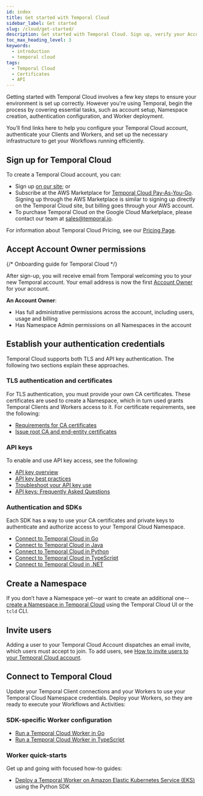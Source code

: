 ```yaml
---
id: index
title: Get started with Temporal Cloud
sidebar_label: Get started
slug: /cloud/get-started/
description: Get started with Temporal Cloud. Sign up, verify your Account Owner or Global Admin role, set up CA certificates, create a Namespace, invite users, and connect your Temporal Client and Workers.
toc_max_heading_level: 3
keywords:
  - introduction
  - temporal cloud
tags:
  - Temporal Cloud
  - Certificates
  - API
---
```


Getting started with Temporal Cloud involves a few key steps to ensure your environment is set up correctly.
However you're using Temporal, begin the process by covering essential tasks, such as account setup, Namespace creation, authentication configuration, and Worker deployment.

You’ll find links here to help you configure your Temporal Cloud account, authenticate your Clients and Workers, and set up the necessary infrastructure to get your Workflows running efficiently.

## Sign up for Temporal Cloud

To create a Temporal Cloud account, you can:

- Sign up [on our site](https://temporal.io/get-cloud); or
- Subscribe at the AWS Marketplace for [Temporal Cloud Pay-As-You-Go](https://aws.amazon.com/marketplace/pp/prodview-xx2x66m6fp2lo).
  Signing up through the AWS Marketplace is similar to signing up directly on the Temporal Cloud site, but billing goes through your AWS account.
- To purchase Temporal Cloud on the Google Cloud Marketplace, please contact our team at sales@temporal.io.

For information about Temporal Cloud Pricing, see our [Pricing Page](/cloud/pricing).

## Accept Account Owner permissions

{/* Onboarding guide for Temporal Cloud */}

After sign-up, you will receive email from Temporal welcoming you to your new Temporal account.
Your email address is now the first [Account Owner](/cloud/users#account-level-roles) for your account.

**An Account Owner**:
- Has full administrative permissions across the account, including users, usage and billing
- Has Namespace Admin permissions on all Namespaces in the account

## Establish your authentication credentials

Temporal Cloud supports both TLS and API key authentication.
The following two sections explain these approaches.

### TLS authentication and certificates

For TLS authentication, you must provide your own CA certificates.
These certificates are used to create a Namespace, which in turn used grants Temporal Clients and Workers access to it.
For certificate requirements, see the following:

- [Requirements for CA certificates](/cloud/certificates#certificate-requirements)
- [Issue root CA and end-entity certificates](/cloud/certificates#issue-certificates)

### API keys

To enable and use API key access, see the following:

- [API key overview](/cloud/api-keys#overview)
- [API key best practices](/cloud/api-keys#best-practices)
- [Troubleshoot your API key use](/cloud/api-keys#troubleshooting)
- [API keys: Frequently Asked Questions](/cloud/api-keys#faqs)

### Authentication and SDKs

Each SDK has a way to use your CA certificates and private keys to authenticate and authorize access to your Temporal Cloud Namespace.

- [Connect to Temporal Cloud in Go](/develop/go/temporal-clients#connect-to-temporal-cloud)
- [Connect to Temporal Cloud in Java](/develop/java/temporal-clients#connect-to-temporal-cloud)
- [Connect to Temporal Cloud in Python](/develop/python/temporal-clients#connect-to-temporal-cloud)
- [Connect to Temporal Cloud in TypeScript](/develop/typescript/core-application#connect-to-temporal-cloud)
- [Connect to Temporal Cloud in .NET](/develop/dotnet/temporal-client#connect-to-temporal-cloud)


## Create a Namespace

If you don’t have a Namespace yet--or want to create an additional one--[create a Namespace in Temporal Cloud](/cloud/namespaces#create-a-namespace) using the Temporal Cloud UI or the `tcld` CLI.

<DiscoverableDisclosure prompt="" label="Namespace Setup - Details">


<NamespaceContent />

</DiscoverableDisclosure>

## Invite users

Adding a user to your Temporal Cloud Account dispatches an email invite, which users must accept to join.
To add users, see [How to invite users to your Temporal Cloud account](/cloud/users#invite-users).

<DiscoverableDisclosure prompt="" label="Invite Users - Details">


<InvitationContent />

</DiscoverableDisclosure>


## Connect to Temporal Cloud

Update your Temporal Client connections and your Workers to use your Temporal Cloud Namespace credentials.
Deploy your Workers, so they are ready to execute your Workflows and Activities:

### SDK-specific Worker configuration

- [Run a Temporal Cloud Worker in Go](/develop/go/core-application#run-a-temporal-cloud-worker)
- [Run a Temporal Cloud Worker in TypeScript](/develop/typescript/core-application#run-a-temporal-cloud-worker)

### Worker quick-starts

Get up and going with focused how-to guides:

- [Deploy a Temporal Worker on Amazon Elastic Kubernetes Service (EKS)](/cloud/deploy-workers-to-aws-eks) using the Python SDK
